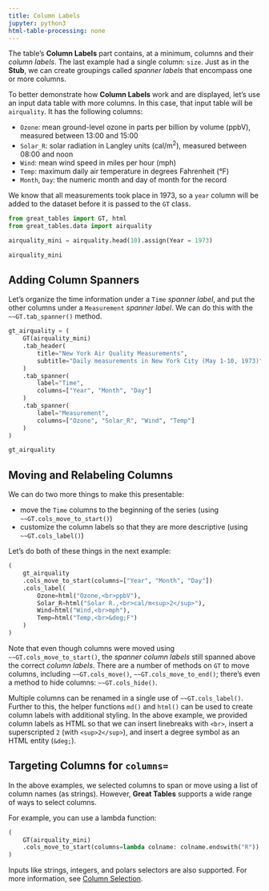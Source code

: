 ```yaml
---
title: Column Labels
jupyter: python3
html-table-processing: none
---
```


The table's **Column Labels** part contains, at a minimum, columns and their *column labels*. The last example had a single column: `size`. Just as in the **Stub**, we can create groupings called *spanner labels* that encompass one or more columns.

To better demonstrate how **Column Labels** work and are displayed, let's use an input data table with more columns. In this case, that input table will be `airquality`. It has the following columns:

- `Ozone`: mean ground-level ozone in parts per billion by volume (ppbV), measured between 13:00 and 15:00
- `Solar_R`: solar radiation in Langley units (cal/m<sup>2</sup>), measured between 08:00 and noon
- `Wind`: mean wind speed in miles per hour (mph)
- `Temp`: maximum daily air temperature in degrees Fahrenheit (&deg;F)
- `Month`, `Day`: the numeric month and day of month for the record

We know that all measurements took place in 1973, so a `year` column will be added to the dataset before it is passed to the `GT` class.

```python
from great_tables import GT, html
from great_tables.data import airquality

airquality_mini = airquality.head(10).assign(Year = 1973)

airquality_mini
```

## Adding Column Spanners

Let's organize the time information under a `Time` *spanner label*, and put the other columns under a `Measurement` *spanner label*. We can do this with the `~~GT.tab_spanner()` method.

```python
gt_airquality = (
    GT(airquality_mini)
    .tab_header(
        title="New York Air Quality Measurements",
        subtitle="Daily measurements in New York City (May 1-10, 1973)"
    )
    .tab_spanner(
        label="Time",
        columns=["Year", "Month", "Day"]
    )
    .tab_spanner(
        label="Measurement",
        columns=["Ozone", "Solar_R", "Wind", "Temp"]
    )
)

gt_airquality
```

## Moving and Relabeling Columns

We can do two more things to make this presentable:

- move the `Time` columns to the beginning of the series (using `~~GT.cols_move_to_start()`)
- customize the column labels so that they are more descriptive (using `~~GT.cols_label()`)

Let's do both of these things in the next example:

```python
(
    gt_airquality
    .cols_move_to_start(columns=["Year", "Month", "Day"])
    .cols_label(
        Ozone=html("Ozone,<br>ppbV"),
        Solar_R=html("Solar R.,<br>cal/m<sup>2</sup>"),
        Wind=html("Wind,<br>mph"),
        Temp=html("Temp,<br>&deg;F")
    )
)
```

Note that even though columns were moved using `~~GT.cols_move_to_start()`, the *spanner column labels* still spanned above the correct *column labels*. There are a number of methods on `GT` to move columns, including `~~GT.cols_move()`, `~~GT.cols_move_to_end()`; there's even a method to hide columns: `~~GT.cols_hide()`.

Multiple columns can be renamed in a single use of `~~GT.cols_label()`. Further to this, the helper functions `md()` and `html()` can be used to create column labels with additional styling. In the above example, we provided column labels as HTML so that we can insert linebreaks with `<br>`, insert a superscripted `2` (with `<sup>2</sup>`), and insert a degree symbol as an HTML entity (`&deg;`).

## Targeting Columns for `columns=`

In the above examples, we selected columns to span or move using a list of column names (as strings). However, **Great Tables** supports a wide range of ways to select columns.

For example, you can use a lambda function:

```python
(
    GT(airquality_mini)
    .cols_move_to_start(columns=lambda colname: colname.endswith("R"))
)
```

Inputs like strings, integers, and polars selectors are also supported. For more information, see [Column Selection](./column-selection.qmd).
